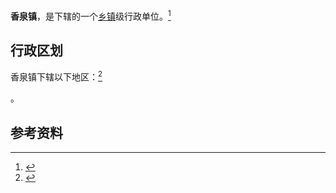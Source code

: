 {{中国乡级行政区
|景观照片文件名 = 
|景观照片描述 = 
|汉语拼音 = 
|其他语言 = 
|其他语言名称 = 
|旧称 = 
|地名出处 = 
|位置图文件名 = 
|位置图描述 = 
|自定义图片= 
|建置时间 = 
|政府驻地 = 
|毗邻 = 
|总面积 = 
|总人口 = 
|总人口年份 = 
|户籍人口 = 
|户籍人口年份 = 
|常住人口 = 
|常住人口年份 = 
|人口密度 = 
|GDP = 
|GDP年份 = 
|邮政编码 = 
|电话区号 = 932
|官方网站 = 
|网站名称 = 
|62/11/02/110/000}}

'''香泉镇'''，是{{PRC admin/fullname|62/11/02/110/000|3}}下辖的一个[[乡镇|乡镇]]级行政单位。<ref>{{PRC admin/ref sgc|{{PRC admin/parent|62/11/02/110/000}}}}</ref>

== 行政区划 ==

香泉镇下辖以下地区：<ref>{{PRC admin/ref sgc|62/11/02/110/000}}</ref>

{{PRC admin/children|62/11/02/110/000}}。

== 参考资料 ==

{{reflist}}

{{行政区划小作品}}
{{PRC admin/navcat|62/11/02/110/000}}